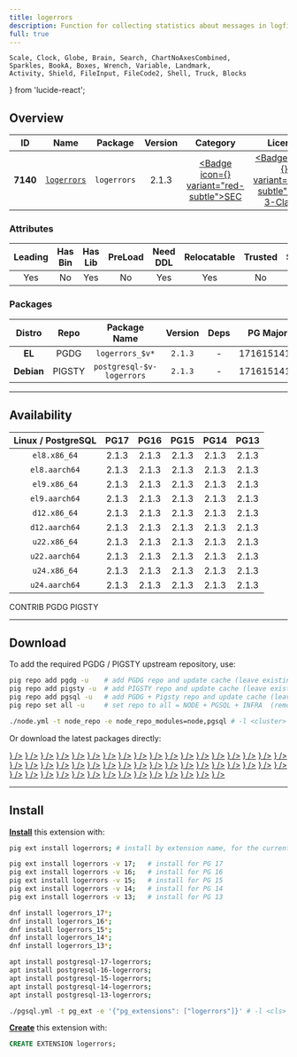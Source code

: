 ```yaml
---
title: logerrors
description: Function for collecting statistics about messages in logfile
full: true
---
```


    Scale, Clock, Globe, Brain, Search, ChartNoAxesCombined,
    Sparkles, BookA, Boxes, Wrench, Variable, Landmark,
    Activity, Shield, FileInput, FileCode2, Shell, Truck, Blocks
} from 'lucide-react';

## Overview

| <TooltipIconButton tooltip="Extension unique identifier" side="top">ID</TooltipIconButton> | <TooltipIconButton tooltip="Extension name" side="top">Name</TooltipIconButton> | <TooltipIconButton tooltip="Package name for installation" side="top">Package</TooltipIconButton> | <TooltipIconButton tooltip="Latest available extension version" side="top">Version</TooltipIconButton> | <TooltipIconButton tooltip="Extension category" side="top">Category</TooltipIconButton> | <TooltipIconButton tooltip="Open source license" side="top">License</TooltipIconButton> | <TooltipIconButton tooltip="Programming language" side="top">Lang</TooltipIconButton> |
|:--------:|:--------:|:----------:|:--------------:|:---------------------------------------:|:------------------------------------------------------:|:----:|
| **7140** | [`logerrors`](https://github.com/munakoiso/logerrors) | `logerrors` | 2.1.3 | <a href="/ext/sec" className="no-underline"><Badge icon={<Shield />} variant="red-subtle">SEC</Badge></a> | <a href="/ext/list/license#bsd-3-clause" className="no-underline"><Badge icon={<Scale />} variant="blue-subtle">BSD 3-Clause</Badge></a> | <a href="/ext/list/lang#c"><Badge icon={<FileCode2 />} variant="blue-subtle">C</Badge></a> |

### Attributes

| <TooltipIconButton tooltip="The Primary Leading extension in the Package" side="top">Leading</TooltipIconButton> | <TooltipIconButton tooltip="Contains binary utils" side="top">Has Bin</TooltipIconButton> | <TooltipIconButton tooltip="Contains .so shared library files" side="top">Has Lib</TooltipIconButton> | <TooltipIconButton tooltip="Requires preloading via shared_preload_libraries" side="top">PreLoad</TooltipIconButton> | <TooltipIconButton tooltip="Requires CREATE EXTENSION DDL command" side="top">Need DDL</TooltipIconButton> | <TooltipIconButton tooltip="Can be installed in any schema" side="top">Relocatable</TooltipIconButton> | <TooltipIconButton tooltip="Can be created by non-superuser" side="top">Trusted</TooltipIconButton> | <TooltipIconButton tooltip="Schemas used by this extension" side="top">Schemas</TooltipIconButton> |
|:-------:|:-------:|:-------:|:-------:|:--------:|:-----------:|:-------:|:-------:|
| Yes | No | Yes | No | Yes | Yes | No | - |

### Packages

| <TooltipIconButton tooltip="Linux distribution family, EL or Debian" side="top">Distro</TooltipIconButton> | <TooltipIconButton tooltip="Package repository" side="top">Repo</TooltipIconButton> | <TooltipIconButton tooltip="The RPM/DEB Package Name Pattern (replace $v with real pg major)" side="top">Package Name</TooltipIconButton> | <TooltipIconButton tooltip="Latest package version" side="top">Version</TooltipIconButton> | <TooltipIconButton tooltip="RPM/DEB Package dependencies" side="top">Deps</TooltipIconButton> | <TooltipIconButton tooltip="Available in these PostgreSQL Major Versions" side="top">PG Major</TooltipIconButton> |
|:----------:|:--------:|:------------------------:|:-----------:|:------------:|:------------------:|
|   **EL**   | <Badge variant="blue-subtle"><span className="font-bold">PGDG</span></Badge> | `logerrors_$v*` | `2.1.3` | - | <Badge variant="green-subtle">17</Badge><Badge variant="green-subtle">16</Badge><Badge variant="green-subtle">15</Badge><Badge variant="green-subtle">14</Badge><Badge variant="green-subtle">13</Badge> |
| **Debian** | <Badge variant="amber-subtle"><span className="font-bold">PIGSTY</span></Badge> | `postgresql-$v-logerrors` | `2.1.3` | - | <Badge variant="green-subtle">17</Badge><Badge variant="green-subtle">16</Badge><Badge variant="green-subtle">15</Badge><Badge variant="green-subtle">14</Badge><Badge variant="green-subtle">13</Badge> |



------

## Availability

| <TooltipIconButton tooltip="Linux Distro Arch / PostgreSQL Major Version" side="top">Linux / PostgreSQL </TooltipIconButton> | **PG17** | **PG16** | **PG15** | **PG14** | **PG13** |
|:-----:|:-----:|:-----:|:-----:|:-----:|:-----:|
| `el8.x86_64` | <Badge variant="blue-subtle">2.1.3</Badge> | <Badge variant="blue-subtle">2.1.3</Badge> | <Badge variant="blue-subtle">2.1.3</Badge> | <Badge variant="blue-subtle">2.1.3</Badge> | <Badge variant="blue-subtle">2.1.3</Badge> |
| `el8.aarch64` | <Badge variant="blue-subtle">2.1.3</Badge> | <Badge variant="blue-subtle">2.1.3</Badge> | <Badge variant="blue-subtle">2.1.3</Badge> | <Badge variant="blue-subtle">2.1.3</Badge> | <Badge variant="blue-subtle">2.1.3</Badge> |
| `el9.x86_64` | <Badge variant="blue-subtle">2.1.3</Badge> | <Badge variant="blue-subtle">2.1.3</Badge> | <Badge variant="blue-subtle">2.1.3</Badge> | <Badge variant="blue-subtle">2.1.3</Badge> | <Badge variant="blue-subtle">2.1.3</Badge> |
| `el9.aarch64` | <Badge variant="blue-subtle">2.1.3</Badge> | <Badge variant="blue-subtle">2.1.3</Badge> | <Badge variant="blue-subtle">2.1.3</Badge> | <Badge variant="blue-subtle">2.1.3</Badge> | <Badge variant="blue-subtle">2.1.3</Badge> |
| `d12.x86_64` | <Badge variant="amber-subtle">2.1.3</Badge> | <Badge variant="amber-subtle">2.1.3</Badge> | <Badge variant="amber-subtle">2.1.3</Badge> | <Badge variant="amber-subtle">2.1.3</Badge> | <Badge variant="amber-subtle">2.1.3</Badge> |
| `d12.aarch64` | <Badge variant="amber-subtle">2.1.3</Badge> | <Badge variant="amber-subtle">2.1.3</Badge> | <Badge variant="amber-subtle">2.1.3</Badge> | <Badge variant="amber-subtle">2.1.3</Badge> | <Badge variant="amber-subtle">2.1.3</Badge> |
| `u22.x86_64` | <Badge variant="amber-subtle">2.1.3</Badge> | <Badge variant="amber-subtle">2.1.3</Badge> | <Badge variant="amber-subtle">2.1.3</Badge> | <Badge variant="amber-subtle">2.1.3</Badge> | <Badge variant="amber-subtle">2.1.3</Badge> |
| `u22.aarch64` | <Badge variant="amber-subtle">2.1.3</Badge> | <Badge variant="amber-subtle">2.1.3</Badge> | <Badge variant="amber-subtle">2.1.3</Badge> | <Badge variant="amber-subtle">2.1.3</Badge> | <Badge variant="amber-subtle">2.1.3</Badge> |
| `u24.x86_64` | <Badge variant="amber-subtle">2.1.3</Badge> | <Badge variant="amber-subtle">2.1.3</Badge> | <Badge variant="amber-subtle">2.1.3</Badge> | <Badge variant="amber-subtle">2.1.3</Badge> | <Badge variant="amber-subtle">2.1.3</Badge> |
| `u24.aarch64` | <Badge variant="amber-subtle">2.1.3</Badge> | <Badge variant="amber-subtle">2.1.3</Badge> | <Badge variant="amber-subtle">2.1.3</Badge> | <Badge variant="amber-subtle">2.1.3</Badge> | <Badge variant="amber-subtle">2.1.3</Badge> |

<Badge variant="green-subtle"><span className="font-black">CONTRIB</span></Badge> <Badge variant="blue-subtle"><span className="font-black">PGDG</span></Badge> <Badge variant="amber-subtle"><span className="font-black">PIGSTY</span></Badge>

------

## Download

To add the required PGDG / PIGSTY upstream repository, use:

```bash tab="pig"
pig repo add pgdg -u    # add PGDG repo and update cache (leave existing repos)
pig repo add pigsty -u  # add PIGSTY repo and update cache (leave existing repos)
pig repo add pgsql -u   # add PGDG + Pigsty repo and update cache (leave existing repos)
pig repo set all -u     # set repo to all = NODE + PGSQL + INFRA  (remove existing repos)
```
```bash tab="pigsty"
./node.yml -t node_repo -e node_repo_modules=node,pgsql # -l <cluster>
```

Or download the latest packages directly:

<Files>
    <Folder name="el8.x86_64">
        <a href="https://download.postgresql.org/pub/repos/yum/17/redhat/rhel-8-x86_64/logerrors_17-2.1.3-1PGDG.rhel8.x86_64.rpm"><File name="logerrors_17-2.1.3-1PGDG.rhel8.x86_64.rpm" icon={<Package className="text-emerald-500" />} /></a>
        <a href="https://download.postgresql.org/pub/repos/yum/16/redhat/rhel-8-x86_64/logerrors_16-2.1.3-1PGDG.rhel8.x86_64.rpm"><File name="logerrors_16-2.1.3-1PGDG.rhel8.x86_64.rpm" icon={<Package className="text-emerald-500" />} /></a>
        <a href="https://download.postgresql.org/pub/repos/yum/15/redhat/rhel-8-x86_64/logerrors_15-2.1.3-1PGDG.rhel8.x86_64.rpm"><File name="logerrors_15-2.1.3-1PGDG.rhel8.x86_64.rpm" icon={<Package className="text-emerald-500" />} /></a>
        <a href="https://download.postgresql.org/pub/repos/yum/14/redhat/rhel-8-x86_64/logerrors_14-2.1.3-1PGDG.rhel8.x86_64.rpm"><File name="logerrors_14-2.1.3-1PGDG.rhel8.x86_64.rpm" icon={<Package className="text-emerald-500" />} /></a>
        <a href="https://download.postgresql.org/pub/repos/yum/13/redhat/rhel-8-x86_64/logerrors_13-2.1.3-1PGDG.rhel8.x86_64.rpm"><File name="logerrors_13-2.1.3-1PGDG.rhel8.x86_64.rpm" icon={<Package className="text-emerald-500" />} /></a>
    </Folder>
    <Folder name="el8.aarch64">
        <a href="https://download.postgresql.org/pub/repos/yum/17/redhat/rhel-8-aarch64/logerrors_17-2.1.3-1PGDG.rhel8.aarch64.rpm"><File name="logerrors_17-2.1.3-1PGDG.rhel8.aarch64.rpm" icon={<Package className="text-orange-500" />} /></a>
        <a href="https://download.postgresql.org/pub/repos/yum/16/redhat/rhel-8-aarch64/logerrors_16-2.1.3-1PGDG.rhel8.aarch64.rpm"><File name="logerrors_16-2.1.3-1PGDG.rhel8.aarch64.rpm" icon={<Package className="text-orange-500" />} /></a>
        <a href="https://download.postgresql.org/pub/repos/yum/15/redhat/rhel-8-aarch64/logerrors_15-2.1.3-1PGDG.rhel8.aarch64.rpm"><File name="logerrors_15-2.1.3-1PGDG.rhel8.aarch64.rpm" icon={<Package className="text-orange-500" />} /></a>
        <a href="https://download.postgresql.org/pub/repos/yum/14/redhat/rhel-8-aarch64/logerrors_14-2.1.3-1PGDG.rhel8.aarch64.rpm"><File name="logerrors_14-2.1.3-1PGDG.rhel8.aarch64.rpm" icon={<Package className="text-orange-500" />} /></a>
        <a href="https://download.postgresql.org/pub/repos/yum/13/redhat/rhel-8-aarch64/logerrors_13-2.1.3-1PGDG.rhel8.aarch64.rpm"><File name="logerrors_13-2.1.3-1PGDG.rhel8.aarch64.rpm" icon={<Package className="text-orange-500" />} /></a>
    </Folder>
    <Folder name="el9.x86_64">
        <a href="https://download.postgresql.org/pub/repos/yum/17/redhat/rhel-9-x86_64/logerrors_17-2.1.3-1PGDG.rhel9.x86_64.rpm"><File name="logerrors_17-2.1.3-1PGDG.rhel9.x86_64.rpm" icon={<Package className="text-emerald-500" />} /></a>
        <a href="https://download.postgresql.org/pub/repos/yum/16/redhat/rhel-9-x86_64/logerrors_16-2.1.3-1PGDG.rhel9.x86_64.rpm"><File name="logerrors_16-2.1.3-1PGDG.rhel9.x86_64.rpm" icon={<Package className="text-emerald-500" />} /></a>
        <a href="https://download.postgresql.org/pub/repos/yum/15/redhat/rhel-9-x86_64/logerrors_15-2.1.3-1PGDG.rhel9.x86_64.rpm"><File name="logerrors_15-2.1.3-1PGDG.rhel9.x86_64.rpm" icon={<Package className="text-emerald-500" />} /></a>
        <a href="https://download.postgresql.org/pub/repos/yum/14/redhat/rhel-9-x86_64/logerrors_14-2.1.3-1PGDG.rhel9.x86_64.rpm"><File name="logerrors_14-2.1.3-1PGDG.rhel9.x86_64.rpm" icon={<Package className="text-emerald-500" />} /></a>
        <a href="https://download.postgresql.org/pub/repos/yum/13/redhat/rhel-9-x86_64/logerrors_13-2.1.3-1PGDG.rhel9.x86_64.rpm"><File name="logerrors_13-2.1.3-1PGDG.rhel9.x86_64.rpm" icon={<Package className="text-emerald-500" />} /></a>
    </Folder>
    <Folder name="el9.aarch64">
        <a href="https://download.postgresql.org/pub/repos/yum/17/redhat/rhel-9-aarch64/logerrors_17-2.1.3-1PGDG.rhel9.aarch64.rpm"><File name="logerrors_17-2.1.3-1PGDG.rhel9.aarch64.rpm" icon={<Package className="text-orange-500" />} /></a>
        <a href="https://download.postgresql.org/pub/repos/yum/16/redhat/rhel-9-aarch64/logerrors_16-2.1.3-1PGDG.rhel9.aarch64.rpm"><File name="logerrors_16-2.1.3-1PGDG.rhel9.aarch64.rpm" icon={<Package className="text-orange-500" />} /></a>
        <a href="https://download.postgresql.org/pub/repos/yum/15/redhat/rhel-9-aarch64/logerrors_15-2.1.3-1PGDG.rhel9.aarch64.rpm"><File name="logerrors_15-2.1.3-1PGDG.rhel9.aarch64.rpm" icon={<Package className="text-orange-500" />} /></a>
        <a href="https://download.postgresql.org/pub/repos/yum/14/redhat/rhel-9-aarch64/logerrors_14-2.1.3-1PGDG.rhel9.aarch64.rpm"><File name="logerrors_14-2.1.3-1PGDG.rhel9.aarch64.rpm" icon={<Package className="text-orange-500" />} /></a>
        <a href="https://download.postgresql.org/pub/repos/yum/13/redhat/rhel-9-aarch64/logerrors_13-2.1.3-1PGDG.rhel9.aarch64.rpm"><File name="logerrors_13-2.1.3-1PGDG.rhel9.aarch64.rpm" icon={<Package className="text-orange-500" />} /></a>
    </Folder>
    <Folder name="d12.x86_64">
        <a href="https://repo.pigsty.io/apt/pgsql/bookworm/pool/main/l/logerrors/postgresql-17-logerrors_2.1.3-1PIGSTY~bookworm_amd64.deb"><File name="postgresql-17-logerrors_2.1.3-1PIGSTY~bookworm_amd64.deb" icon={<Box className="text-emerald-500" />} /></a>
        <a href="https://repo.pigsty.io/apt/pgsql/bookworm/pool/main/l/logerrors/postgresql-16-logerrors_2.1.3-1PIGSTY~bookworm_amd64.deb"><File name="postgresql-16-logerrors_2.1.3-1PIGSTY~bookworm_amd64.deb" icon={<Box className="text-emerald-500" />} /></a>
        <a href="https://repo.pigsty.io/apt/pgsql/bookworm/pool/main/l/logerrors/postgresql-15-logerrors_2.1.3-1PIGSTY~bookworm_amd64.deb"><File name="postgresql-15-logerrors_2.1.3-1PIGSTY~bookworm_amd64.deb" icon={<Box className="text-emerald-500" />} /></a>
        <a href="https://repo.pigsty.io/apt/pgsql/bookworm/pool/main/l/logerrors/postgresql-14-logerrors_2.1.3-1PIGSTY~bookworm_amd64.deb"><File name="postgresql-14-logerrors_2.1.3-1PIGSTY~bookworm_amd64.deb" icon={<Box className="text-emerald-500" />} /></a>
        <a href="https://repo.pigsty.io/apt/pgsql/bookworm/pool/main/l/logerrors/postgresql-13-logerrors_2.1.3-1PIGSTY~bookworm_amd64.deb"><File name="postgresql-13-logerrors_2.1.3-1PIGSTY~bookworm_amd64.deb" icon={<Box className="text-emerald-500" />} /></a>
    </Folder>
    <Folder name="d12.aarch64">
        <a href="https://repo.pigsty.io/apt/pgsql/bookworm/pool/main/l/logerrors/postgresql-17-logerrors_2.1.3-1PIGSTY~bookworm_arm64.deb"><File name="postgresql-17-logerrors_2.1.3-1PIGSTY~bookworm_arm64.deb" icon={<Box className="text-orange-500" />} /></a>
        <a href="https://repo.pigsty.io/apt/pgsql/bookworm/pool/main/l/logerrors/postgresql-16-logerrors_2.1.3-1PIGSTY~bookworm_arm64.deb"><File name="postgresql-16-logerrors_2.1.3-1PIGSTY~bookworm_arm64.deb" icon={<Box className="text-orange-500" />} /></a>
        <a href="https://repo.pigsty.io/apt/pgsql/bookworm/pool/main/l/logerrors/postgresql-15-logerrors_2.1.3-1PIGSTY~bookworm_arm64.deb"><File name="postgresql-15-logerrors_2.1.3-1PIGSTY~bookworm_arm64.deb" icon={<Box className="text-orange-500" />} /></a>
        <a href="https://repo.pigsty.io/apt/pgsql/bookworm/pool/main/l/logerrors/postgresql-14-logerrors_2.1.3-1PIGSTY~bookworm_arm64.deb"><File name="postgresql-14-logerrors_2.1.3-1PIGSTY~bookworm_arm64.deb" icon={<Box className="text-orange-500" />} /></a>
        <a href="https://repo.pigsty.io/apt/pgsql/bookworm/pool/main/l/logerrors/postgresql-13-logerrors_2.1.3-1PIGSTY~bookworm_arm64.deb"><File name="postgresql-13-logerrors_2.1.3-1PIGSTY~bookworm_arm64.deb" icon={<Box className="text-orange-500" />} /></a>
    </Folder>
    <Folder name="u22.x86_64">
        <a href="https://repo.pigsty.io/apt/pgsql/jammy/pool/main/l/logerrors/postgresql-17-logerrors_2.1.3-1PIGSTY~jammy_amd64.deb"><File name="postgresql-17-logerrors_2.1.3-1PIGSTY~jammy_amd64.deb" icon={<Box className="text-emerald-500" />} /></a>
        <a href="https://repo.pigsty.io/apt/pgsql/jammy/pool/main/l/logerrors/postgresql-16-logerrors_2.1.3-1PIGSTY~jammy_amd64.deb"><File name="postgresql-16-logerrors_2.1.3-1PIGSTY~jammy_amd64.deb" icon={<Box className="text-emerald-500" />} /></a>
        <a href="https://repo.pigsty.io/apt/pgsql/jammy/pool/main/l/logerrors/postgresql-15-logerrors_2.1.3-1PIGSTY~jammy_amd64.deb"><File name="postgresql-15-logerrors_2.1.3-1PIGSTY~jammy_amd64.deb" icon={<Box className="text-emerald-500" />} /></a>
        <a href="https://repo.pigsty.io/apt/pgsql/jammy/pool/main/l/logerrors/postgresql-14-logerrors_2.1.3-1PIGSTY~jammy_amd64.deb"><File name="postgresql-14-logerrors_2.1.3-1PIGSTY~jammy_amd64.deb" icon={<Box className="text-emerald-500" />} /></a>
        <a href="https://repo.pigsty.io/apt/pgsql/jammy/pool/main/l/logerrors/postgresql-13-logerrors_2.1.3-1PIGSTY~jammy_amd64.deb"><File name="postgresql-13-logerrors_2.1.3-1PIGSTY~jammy_amd64.deb" icon={<Box className="text-emerald-500" />} /></a>
    </Folder>
    <Folder name="u22.aarch64">
        <a href="https://repo.pigsty.io/apt/pgsql/jammy/pool/main/l/logerrors/postgresql-17-logerrors_2.1.3-1PIGSTY~jammy_arm64.deb"><File name="postgresql-17-logerrors_2.1.3-1PIGSTY~jammy_arm64.deb" icon={<Box className="text-orange-500" />} /></a>
        <a href="https://repo.pigsty.io/apt/pgsql/jammy/pool/main/l/logerrors/postgresql-16-logerrors_2.1.3-1PIGSTY~jammy_arm64.deb"><File name="postgresql-16-logerrors_2.1.3-1PIGSTY~jammy_arm64.deb" icon={<Box className="text-orange-500" />} /></a>
        <a href="https://repo.pigsty.io/apt/pgsql/jammy/pool/main/l/logerrors/postgresql-15-logerrors_2.1.3-1PIGSTY~jammy_arm64.deb"><File name="postgresql-15-logerrors_2.1.3-1PIGSTY~jammy_arm64.deb" icon={<Box className="text-orange-500" />} /></a>
        <a href="https://repo.pigsty.io/apt/pgsql/jammy/pool/main/l/logerrors/postgresql-14-logerrors_2.1.3-1PIGSTY~jammy_arm64.deb"><File name="postgresql-14-logerrors_2.1.3-1PIGSTY~jammy_arm64.deb" icon={<Box className="text-orange-500" />} /></a>
        <a href="https://repo.pigsty.io/apt/pgsql/jammy/pool/main/l/logerrors/postgresql-13-logerrors_2.1.3-1PIGSTY~jammy_arm64.deb"><File name="postgresql-13-logerrors_2.1.3-1PIGSTY~jammy_arm64.deb" icon={<Box className="text-orange-500" />} /></a>
    </Folder>
    <Folder name="u24.x86_64">
        <a href="https://repo.pigsty.io/apt/pgsql/noble/pool/main/l/logerrors/postgresql-17-logerrors_2.1.3-1PIGSTY~noble_amd64.deb"><File name="postgresql-17-logerrors_2.1.3-1PIGSTY~noble_amd64.deb" icon={<Box className="text-emerald-500" />} /></a>
        <a href="https://repo.pigsty.io/apt/pgsql/noble/pool/main/l/logerrors/postgresql-16-logerrors_2.1.3-1PIGSTY~noble_amd64.deb"><File name="postgresql-16-logerrors_2.1.3-1PIGSTY~noble_amd64.deb" icon={<Box className="text-emerald-500" />} /></a>
        <a href="https://repo.pigsty.io/apt/pgsql/noble/pool/main/l/logerrors/postgresql-15-logerrors_2.1.3-1PIGSTY~noble_amd64.deb"><File name="postgresql-15-logerrors_2.1.3-1PIGSTY~noble_amd64.deb" icon={<Box className="text-emerald-500" />} /></a>
        <a href="https://repo.pigsty.io/apt/pgsql/noble/pool/main/l/logerrors/postgresql-14-logerrors_2.1.3-1PIGSTY~noble_amd64.deb"><File name="postgresql-14-logerrors_2.1.3-1PIGSTY~noble_amd64.deb" icon={<Box className="text-emerald-500" />} /></a>
        <a href="https://repo.pigsty.io/apt/pgsql/noble/pool/main/l/logerrors/postgresql-13-logerrors_2.1.3-1PIGSTY~noble_amd64.deb"><File name="postgresql-13-logerrors_2.1.3-1PIGSTY~noble_amd64.deb" icon={<Box className="text-emerald-500" />} /></a>
    </Folder>
    <Folder name="u24.aarch64">
        <a href="https://repo.pigsty.io/apt/pgsql/noble/pool/main/l/logerrors/postgresql-17-logerrors_2.1.3-1PIGSTY~noble_arm64.deb"><File name="postgresql-17-logerrors_2.1.3-1PIGSTY~noble_arm64.deb" icon={<Box className="text-orange-500" />} /></a>
        <a href="https://repo.pigsty.io/apt/pgsql/noble/pool/main/l/logerrors/postgresql-16-logerrors_2.1.3-1PIGSTY~noble_arm64.deb"><File name="postgresql-16-logerrors_2.1.3-1PIGSTY~noble_arm64.deb" icon={<Box className="text-orange-500" />} /></a>
        <a href="https://repo.pigsty.io/apt/pgsql/noble/pool/main/l/logerrors/postgresql-15-logerrors_2.1.3-1PIGSTY~noble_arm64.deb"><File name="postgresql-15-logerrors_2.1.3-1PIGSTY~noble_arm64.deb" icon={<Box className="text-orange-500" />} /></a>
        <a href="https://repo.pigsty.io/apt/pgsql/noble/pool/main/l/logerrors/postgresql-14-logerrors_2.1.3-1PIGSTY~noble_arm64.deb"><File name="postgresql-14-logerrors_2.1.3-1PIGSTY~noble_arm64.deb" icon={<Box className="text-orange-500" />} /></a>
        <a href="https://repo.pigsty.io/apt/pgsql/noble/pool/main/l/logerrors/postgresql-13-logerrors_2.1.3-1PIGSTY~noble_arm64.deb"><File name="postgresql-13-logerrors_2.1.3-1PIGSTY~noble_arm64.deb" icon={<Box className="text-orange-500" />} /></a>
    </Folder>
</Files>

------

## Install

[**Install**](/docs/pgsql/extension/install) this extension with:

```bash tab="pig"
pig ext install logerrors; # install by extension name, for the current active PG version

pig ext install logerrors -v 17;   # install for PG 17
pig ext install logerrors -v 16;   # install for PG 16
pig ext install logerrors -v 15;   # install for PG 15
pig ext install logerrors -v 14;   # install for PG 14
pig ext install logerrors -v 13;   # install for PG 13
```
```bash tab="yum" 
dnf install logerrors_17*;
dnf install logerrors_16*;
dnf install logerrors_15*;
dnf install logerrors_14*;
dnf install logerrors_13*;
```
```bash tab="apt" 
apt install postgresql-17-logerrors;
apt install postgresql-16-logerrors;
apt install postgresql-15-logerrors;
apt install postgresql-14-logerrors;
apt install postgresql-13-logerrors;
```
```bash tab="ansible"
./pgsql.yml -t pg_ext -e '{"pg_extensions": ["logerrors"]}' # -l <cls>
```

[**Create**](/docs/pgsql/extension/create) this extension with:

```sql
CREATE EXTENSION logerrors;
```


